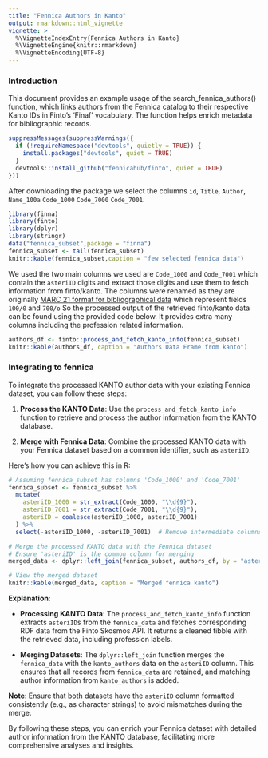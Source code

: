 ```yaml
---
title: "Fennica Authors in Kanto"
output: rmarkdown::html_vignette
vignette: >
  %\VignetteIndexEntry{Fennica Authors in Kanto}
  %\VignetteEngine{knitr::rmarkdown}
  %\VignetteEncoding{UTF-8}
---
```


### Introduction

This document provides an example usage of the search_fennica_authors() function, which links authors from the Fennica catalog to their respective Kanto IDs in Finto's 'Finaf' vocabulary. The function helps enrich metadata for bibliographic records.

```r
suppressMessages(suppressWarnings({
  if (!requireNamespace("devtools", quietly = TRUE)) {
    install.packages("devtools", quiet = TRUE)
  }
  devtools::install_github("fennicahub/finto", quiet = TRUE)
}))
```

After downloading the package  we select the columns `id`, `Title`, `Author`, `Name_100a`	`Code_1000`	`Code_7000`	`Code_7001`.

```r
library(finna)
library(finto)
library(dplyr)
library(stringr)
data("fennica_subset",package = "finna")
fennica_subset <- tail(fennica_subset)
knitr::kable(fennica_subset,caption = "few selected fennica data")
```

We used the two main columns we used are `Code_1000` and	`Code_7001` which contain the `asteriID` digits and extract those digits and use them to fetch information from finto/kanto. The columns were renamed as they are originally [MARC 21 format  for bibliographical data](https://marc21.kansalliskirjasto.fi/bib/index.htm) which represent fields `100/0` and `700/o `
So the processed output of the retrieved finto/kanto data can be found using the provided code below. It provides extra many columns including the profession related information.

```r
authors_df <- finto::process_and_fetch_kanto_info(fennica_subset)
knitr::kable(authors_df, caption = "Authors Data Frame from kanto")
```


### Integrating to fennica 

To integrate the processed KANTO author data with your existing Fennica dataset, you can follow these steps:

1. **Process the KANTO Data**: Use the `process_and_fetch_kanto_info` function to retrieve and process the author information from the KANTO database.

2. **Merge with Fennica Data**: Combine the processed KANTO data with your Fennica dataset based on a common identifier, such as `asteriID`.

Here's how you can achieve this in R:

```r

# Assuming fennica_subset has columns 'Code_1000' and 'Code_7001'
fennica_subset <- fennica_subset %>%
  mutate(
    asteriID_1000 = str_extract(Code_1000, "\\d{9}"),
    asteriID_7001 = str_extract(Code_7001, "\\d{9}"),
    asteriID = coalesce(asteriID_1000, asteriID_7001)
  ) %>%
  select(-asteriID_1000, -asteriID_7001)  # Remove intermediate columns if not needed

# Merge the processed KANTO data with the Fennica dataset
# Ensure 'asteriID' is the common column for merging
merged_data <- dplyr::left_join(fennica_subset, authors_df, by = "asteriID")

# View the merged dataset
knitr::kable(merged_data, caption = "Merged fennica kanto")

```

**Explanation**:

- **Processing KANTO Data**: The `process_and_fetch_kanto_info` function extracts `asteriID`s from the `fennica_data` and fetches corresponding RDF data from the Finto Skosmos API. It returns a cleaned tibble with the retrieved data, including profession labels.

- **Merging Datasets**: The `dplyr::left_join` function merges the `fennica_data` with the `kanto_authors` data on the `asteriID` column. This ensures that all records from `fennica_data` are retained, and matching author information from `kanto_authors` is added.

**Note**: Ensure that both datasets have the `asteriID` column formatted consistently (e.g., as character strings) to avoid mismatches during the merge.

By following these steps, you can enrich your Fennica dataset with detailed author information from the KANTO database, facilitating more comprehensive analyses and insights. 



